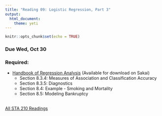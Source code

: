 ```yaml
---
title: "Reading 09: Logistic Regression, Part 3"
output: 
  html_document: 
    theme: yeti
---
```


```r
knitr::opts_chunk$set(echo = TRUE)
```

### Due Wed, Oct 30

### Required:

- [Handbook of Regression Analysis](http://sakai.duke.edu) (Available for download on Sakai)
    - Section 8.3.4: Measures of Association and Classification Accuracy
    - Section 8.3.5: Diagnostics
    - Section 8.4: Example - Smoking and Mortality
    - Section 8.5: Modeling Bankruptcy
<br><br>

[All STA 210 Readings](readings.html)    
